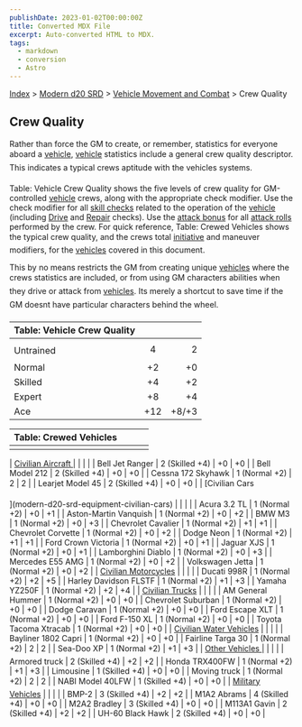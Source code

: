 ```yaml
---
publishDate: 2023-01-02T00:00:00Z
title: Converted MDX File
excerpt: Auto-converted HTML to MDX.
tags:
  - markdown
  - conversion
  - Astro
---
```


[Index](-index) > [Modern d20 SRD](modern-d20-srd-index) > [Vehicle Movement and Combat](modern-d20-srd-vehicle-movement-and-combat-index) > Crew Quality

## Crew Quality

Rather than force the GM to create, or remember, statistics for everyone aboard a [vehicle](modern-d20-srd-equipment-equipment-vehicles), [vehicle](modern-d20-srd-equipment-equipment-vehicles) statistics include a general crew quality descriptor. This indicates a typical crews aptitude with the vehicles systems.

Table: Vehicle Crew Quality shows the five levels of crew quality for GM-controlled [vehicle](modern-d20-srd-equipment-equipment-vehicles) crews,
along with the appropriate check modifier. Use the check modifier for all [skill
checks](modern-d20-srd-skills-skill-basics) related to the operation of the [vehicle](modern-d20-srd-equipment-equipment-vehicles) (including [Drive](modern-d20-srd-skills-drive) and [Repair](modern-d20-srd-skills-repair) checks).
Use the [attack
bonus](modern-d20-srd-combat-attack-bonus) for all [attack rolls](modern-d20-srd-combat-attack-roll) performed
by the crew. For quick reference, Table: Crewed Vehicles shows the typical
crew quality, and the crews total [initiative](modern-d20-srd-combat-initiative) and
maneuver modifiers, for the [vehicles](modern-d20-srd-equipment-equipment-vehicles) covered
in this document.

This by no means restricts the GM from creating unique [vehicles](modern-d20-srd-equipment-equipment-vehicles) where the crews statistics are included, or from using GM characters abilities when they drive or attack from [vehicles](modern-d20-srd-equipment-equipment-vehicles). Its merely a shortcut to save time if the GM doesnt have particular characters behind the wheel.

| Table: Vehicle Crew Quality |     |       |
| :-------------------------- | :-: | ----: |
|                             |     |       |
| Untrained                   |  4  |     2 |
| Normal                      | +2  |    +0 |
| Skilled                     | +4  |    +2 |
| Expert                      | +8  |    +4 |
| Ace                         | +12 | +8/+3 |

| Table: Crewed Vehicles |     |     |     |
| :--------------------- | :-: | :-: | --: |
|                        |     |     |     |

| [Civilian Aircraft
](modern-d20-srd-equipment-civilian-aircraft) | | | |
| Bell Jet Ranger | 2 (Skilled +4) | +0 | +0 |
| Bell Model 212 | 2 (Skilled +4) | +0 | +0 |
| Cessna 172 Skyhawk | 1 (Normal +2) | 2 | 2 |
| Learjet Model 45 | 2 (Skilled +4) | +0 | +0 |
| [Civilian Cars

](modern-d20-srd-equipment-civilian-cars) | | | |
| Acura 3.2 TL | 1 (Normal +2) | +0 | +1 |
| Aston-Martin Vanquish | 1 (Normal +2) | +0 | +2 |
| BMW M3 | 1 (Normal +2) | +0 | +3 |
| Chevrolet Cavalier | 1 (Normal +2) | +1 | +1 |
| Chevrolet Corvette | 1 (Normal +2) | +0 | +2 |
| Dodge Neon | 1 (Normal +2) | +1 | +1 |
| Ford Crown Victoria | 1 (Normal +2) | +0 | +1 |
| Jaguar XJS | 1 (Normal +2) | +0 | +1 |
| Lamborghini Diablo | 1 (Normal +2) | +0 | +3 |
| Mercedes E55 AMG | 1 (Normal +2) | +0 | +2 |
| Volkswagen Jetta | 1 (Normal +2) | +0 | +2 |
| [Civilian Motorcycles](modern-d20-srd-equipment-civilian-motorcycles) | | | |
| Ducati 998R | 1 (Normal +2) | +2 | +5 |
| Harley Davidson FLSTF | 1 (Normal +2) | +1 | +3 |
| Yamaha YZ250F | 1 (Normal +2) | +2 | +4 |
| [Civilian Trucks](modern-d20-srd-equipment-civilian-trucks) | | | |
| AM General Hummer | 1 (Normal +2) | +0 | +0 |
| Chevrolet Suburban | 1 (Normal +2) | +0 | +0 |
| Dodge Caravan | 1 (Normal +2) | +0 | +0 |
| Ford Escape XLT | 1 (Normal +2) | +0 | +0 |
| Ford F-150 XL | 1 (Normal +2) | +0 | +0 |
| Toyota Tacoma Xtracab | 1 (Normal +2) | +0 | +0 |
| [Civilian Water Vehicles](modern-d20-srd-equipment-civilian-water-vehicles) | | | |
| Bayliner 1802 Capri | 1 (Normal +2) | +0 | +0 |
| Fairline Targa 30 | 1 (Normal +2) | 2 | 2 |
| Sea-Doo XP | 1 (Normal +2) | +1 | +3 |
| [Other Vehicles
](modern-d20-srd-equipment-other-civilian-vehicles) | | | |
| Armored truck | 2 (Skilled +4) | +2 | +2 |
| Honda TRX400FW | 1 (Normal +2) | +1 | +3 |
| Limousine | 1 (Skilled +4) | +0 | +0 |
| Moving truck | 1 (Normal +2) | 2 | 2 |
| NABI Model 40LFW | 1 (Skilled +4) | +0 | +0 |
| [Military Vehicles](modern-d20-srd-equipment-military-vehicles) | | | |
| BMP-2 | 3 (Skilled +4) | +2 | +2 |
| M1A2 Abrams | 4 (Skilled +4) | +0 | +0 |
| M2A2 Bradley | 3 (Skilled +4) | +0 | +0 |
| M113A1 Gavin | 2 (Skilled +4) | +2 | +2 |
| UH-60 Black Hawk | 2 (Skilled +4) | +0 | +0 |
